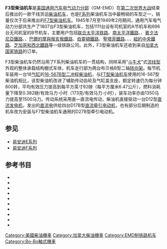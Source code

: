 {{noteTA
|G1 = Railway
}}
{{Infobox Locomotive
| name = F3
| image = BN 9762 in Yakima Aug 71 NthCstHiRP.jpg
| caption = {{tsl|en|Burlington Northern Railroad|伯灵顿北方铁路}}的F3型柴油机车牵引“{{tsl|en|North Coast Hiawatha|北岸海华沙号列车|北岸海华沙号}}”旅客列车（1971年）
| type = [[柴油机车|柴油机车]]
| origin = {{USA}}
| designer = 
| builder = [[通用汽车|GM]]-[[易安迪|EMD]]
| buildmodel = 
| serialnumber = 
| builddate  = 1945年—1949年
| totalproduction  = 1,111台A节机车、696台B节机车
| user = 
| aarwheels = B-B
| uicclass = [[Bo'Bo'|Bo'Bo']]
| gauge = 1,435毫米
| bogies = 
| wheeldiameter = 1,016毫米（40英寸）
| axleload = 
| wheelbase =
| minimumcurve = 
| length = A节：15,443毫米（50英尺8英寸）<br />B节：15,240毫米（50英尺）
| width = 3,226毫米（10英尺7英寸）
| height = 4,572毫米（15英尺）
| framesize = 
| weight = A节：104公吨（230,000磅）<br />B节：103公吨（228,000磅）
| fueltype = 
| fuelcap = 
| lubecap = 
| coolantcap = 
| watercap = 
| sandcap = 
| enginetype =  [[易安迪567系列柴油机|EMD 16-567B]]
| enginepower = 1,500马力
| transmission = 直—直流电
| generator =  GM D12
| tractionmotors = GM D17B／D27B
| topspeed = 105公里/小时（65英里/小时）
| sustainedspeed = 15公里/小时（9.3英里/小时）
| poweroutput = 
| tractiveeffort = 245千牛（55,000磅，起动）<br />178千牛（40,000磅，持续）
| locobrakes = [[空气制动|空气制动]]、[[电阻制动|电阻制动]]
| locobrakepower = 
| locobrakeforce = 
| trainbrakes = 
| safety = 
| notes =
}}
'''F3型柴油机车'''是[[美国|美国]][[通用汽车|通用汽车]][[易安迪|电气动力分部]]（GM-EMD）在[[第二次世界大战|第二次世界大战]]结束后推出的一款干线货运[[柴油机车|柴油机车]]，也是[[易安迪F系列|F系列]]柴油机车当中最畅销的车型之一，销量仅次于后来推出的[[F7型柴油机车|F7型柴油机车]]。1945年7月至1949年2月期间，通用汽车电气动力分部共生产了1807台F3型柴油机车，包括1111台设有司机室的A节机车和696台无司机室的B节机车，主要用户包括[[联合太平洋铁路|联合太平洋铁路]]、[[南太平洋鐵路|南太平洋鐵路]]、{{tsl|en|Southern Railway (U.S.)|南方铁路 (美国)|南方铁路}}、[[賓夕法尼亞鐵路|賓夕法尼亞鐵路]]、{{tsl|en|Great Northern Railway (U.S.)|大北方铁路 (美国)|大北方铁路}}、[[巴爾的摩與俄亥俄鐵路|巴爾的摩與俄亥俄鐵路]]、[[芝加哥，伯靈頓和昆西鐵路|伯靈頓鐵路]]、[[艾奇遜，托皮卡和聖塔菲鐵路|聖塔菲鐵路]]、{{tsl|en|Chicago Great Western Railroad|芝加哥大西方铁路}}、{{tsl|en|Atlantic Coast Line Railroad|大西洋海岸铁路}}、[[紐約中央鐵路|紐約中央鐵路]]、[[芝加哥和西北鐵路|芝加哥和西北鐵路]]等一级铁路公司。此外，F3型柴油机车还收到来自[[加拿大国家铁路|加拿大国家铁路]]的订单。

F3型柴油机车仍然沿用了F系列柴油机车的一贯结构，同样采用“[[斗牛犬|斗牛犬]]”式[[流线型|流线型]]外观的整体承载结构棚式车体，机车走行部为两台布贝格B型二轴[[转向架|转向架]]。每节机车装用一台16[[气缸|气缸]]的[[易安迪567系列柴油机|16-567B型]][[二冲程|二冲程]][[柴油机|柴油机]]，与[[FT型柴油机车|FT型柴油机车]]使用的16-567型柴油机相比，该型柴油机改进了辅助传动齿轮及气缸盖支座，额定转速仍为每分钟800转，平均有效压力提高到每平方英寸92磅（每平方厘米6.47公斤），燃料消耗量下降至0.382磅/有效马力·小时（173克/有效马力·小时），装车功率亦由1350马力提高至1500马力。传动系统采用直—直流电传动，柴油机直接驱动一台D12型[[直流发电机|直流发电机]]，发出的[[直流电|直流电]]供给四台D17B型[[直流电动机|直流]][[牵引电动机|牵引电动机]]，也有部分后期制造的机车改为安装与F7型柴油机车通用的D27B型牵引电动机。

== 参见 ==
{{Portal|鐵路}}
*[[易安迪E系列|易安迪E系列]]
*[[易安迪F系列|易安迪F系列]]

== 参考书目 ==
* {{cite book | last = Lamb | first = J. Parker | authorlink = | series = Railroads Past and Present | year = 2007 | title = ''Evolution of the American Diesel Locomotive'' | location = Bloomington, IN, USA | publisher = Indiana University Press | page = | isbn = 9780253348630 }}
* {{cite book | last = Marre | first = Louis A. | series = Railroad Reference Series (Book 10) | year = 1995 | title = ''Diesel Locomotives: The First 50 Years: A Guide to Diesels Built Before 1972'' | url = https://archive.org/details/diesellocomotive0000marr | location = Waukesha, WI, USA | publisher = Kalmbach Publishing | page = | isbn = 0890242585 }}
* {{cite book |author=Pinkepank, Jerry A. |title=''The Second Diesel Spotter's Guide'' |publisher=Kalmbach Publishing Company |location=Milwaukee, WI |year=1973 |isbn=0-89024-026-4 |page=}}
* {{cite book | last = Schafer | first = Mike | authorlink = | series = Enthusiast Color Series | year = 1998 | title = ''Vintage Diesel Locomotives'' | url = https://archive.org/details/vintagedieselloc00scha | location = Osceola, WI, USA | publisher = MBI Publishing | page = | isbn = 0760305072 }}
* {{cite book | last = Solomon | first = Brian | authorlink = | year = 2000 | title = ''The American Diesel Locomotive'' | url = https://archive.org/details/americandiesello0000solo | location = Osceola, WI, USA | publisher = MBI Publishing | page = | isbn = 0760306664 }}
* {{cite book | last = Solomon | first = Brian | authorlink = | year = 2006 | title = ''EMD Locomotives'' | url = https://archive.org/details/emdlocomotives0000solo | location = St. Paul, MN, USA | publisher = Voyageur Press | page = | isbn = 9780760323960 }}
* {{cite book | last = Solomon | first = Brian | authorlink = | year = 2011 | title = ''Electro-Motive E-Units and F-Units: The Illustrated History of North America's Favorite Locomotives'' | location = Minneapolis, MN, USA | publisher = Voyageur Press | page = | isbn = 9780760340073 }}
* {{cite book | last = Solomon | first = Brian | authorlink = | year = 2012 | title = ''North American Locomotives: A Railroad-by-Railroad Photohistory'' | location = Minneapolis, MN, USA | publisher = Voyageur Press | page =  | isbn = 9780760343708 }}
* {{cite book | last = Solomon | first = Brian | authorlink = | year = 2010 | title = ''Vintage Diesel Power'' | url = https://archive.org/details/vintagedieselpow0000solo | location = Minneapolis, MN, USA | publisher = MBI Publishing | page = | isbn = 9780760337950 }}
* {{cite book | last = Wilson | first = Jeff | authorlink = | date = 2002 | title = ''E Units: Electro-Motive's Classic Streamliners'' | series = Classic Trains / Golden Years of Railroading series | location = Waukesha, WI, USA | publisher = Kalmbach Publishing | page = | isbn = 0890246068 }}

{{易安迪柴油機車}}
{{美國國鐵使用車輛}}

{{DEFAULTSORT:F3}}
[[Category:美國柴油機車|Category:美國柴油機車]]
[[Category:加拿大柴油機車|Category:加拿大柴油機車]]
[[Category:EMD制铁路机车|Category:EMD制铁路机车]]
[[Category:Bo-Bo軸式機車|Category:Bo-Bo軸式機車]]